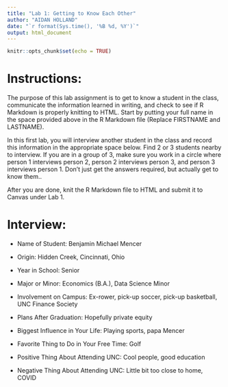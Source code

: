 ---
title: "Lab 1: Getting to Know Each Other"
author: "AIDAN HOLLAND"
date: "`r format(Sys.time(), '%B %d, %Y')`"
output: html_document
---

```{r setup, include=FALSE}
knitr::opts_chunk$set(echo = TRUE)
```

# Instructions:

The purpose of this lab assignment is to get to know a student in the class, communicate the information learned in writing, and check to see if R Markdown is properly knitting to HTML. Start by putting your full name in the space provided above in the R Markdown file (Replace FIRSTNAME and LASTNAME).

In this first lab, you will interview another student in the class and record this information in the appropriate space below. Find 2 or 3 students nearby to interview. If you are in a group of 3, make sure you work in a circle where person 1 interviews person 2, person 2 interviews person 3, and person 3 interviews person 1. Don't just get the answers required, but actually get to know them..

After you are done, knit the R Markdown file to HTML and submit it to Canvas under Lab 1.

# Interview:

- Name of Student: Benjamin Michael Mencer

- Origin: Hidden Creek, Cincinnati, Ohio

- Year in School: Senior

- Major or Minor: Economics (B.A.), Data Science Minor

- Involvement on Campus: Ex-rower, pick-up soccer, pick-up basketball, UNC Finance Society

- Plans After Graduation: Hopefully private equity

- Biggest Influence in Your Life: Playing sports, papa Mencer

- Favorite Thing to Do in Your Free Time: Golf

- Positive Thing About Attending UNC: Cool people, good education

- Negative Thing About Attending UNC: Little bit too close to home, COVID

